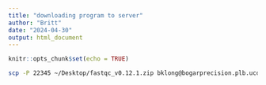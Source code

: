 ```yaml
---
title: "downloading program to server"
author: "Britt"
date: "2024-04-30"
output: html_document
---
```


```r
knitr::opts_chunk$set(echo = TRUE)
```

```bash
scp -P 22345 ~/Desktop/fastqc_v0.12.1.zip bklong@bogarprecision.plb.ucdavis.edu:~/programs

```

